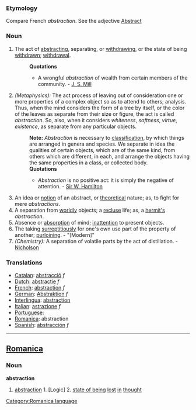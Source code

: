 ===Etymology===
Compare French ''abstraction''. See the adjective [[Abstract]]
===Noun===
#The act of [[abstracting]], separating, or [[withdrawing]], or the state of being [[withdrawn]]; [[withdrawal]].
#:'''Quotations'''
#:*A wrongful ''abstraction'' of wealth from certain members of the community. - [[J. S. Mill]]
#''(Metaphysics):'' The act process of leaving out of consideration one or more properties of a complex object so as to attend to others; analysis. Thus, when the mind considers the form of a tree by itself, or the color of the leaves as separate from their size or figure, the act is called ''abstraction''. So, also, when it considers ''whiteness'', ''softness'', ''virtue'', ''existence'', as separate from any particular objects.
#:'''Note:''' ''Abstraction'' is necessary to [[classification]], by which things are arranged in genera and species. We separate in idea the qualities of certain objects, which are of the same kind, from others which are different, in each, and arrange the objects having the same properties in a class, or collected body.
#:'''Quotations'''
#:*''Abstraction'' is no positive act: it is simply the negative of attention. - [[Sir W. Hamilton]]
#An idea or [[notion]] of an abstract, or [[theoretical]] nature; as, to fight for mere ''abstractions''.
#A separation from [[worldly]] objects; a [[recluse]] life; as, a [[hermit's]] ''abstraction''.
#Absence or [[absorption]] of mind; [[inattention]] to present objects.
#The taking [[surreptitiously]] for one's own use part of the property of another; [[purloining]]. - "[Modern]"
#''(Chemistry):'' A separation of volatile parts by the act of distillation. - [[Nicholson]]


===Translations===
*[[Catalan]]: [[abstracció]] ''f''
*[[Dutch]]: [[abstractie]] ''f''
*[[French]]: [[abstraction]] ''f''
*[[German]]: [[Abstraktion]] ''f''
*[[Interlingua]]: [[abstraction]]
*[[Italian]]: [[astrazione]] ''f''
*[[Portuguese]]: [[]]
*[[Romanica]]: abstraction
*[[Spanish]]: [[abstracción]] ''f''

----

==[[Romanica]]==
[[Category:Romanica language]]
===Noun===
<b>abstraction</b>
#[[abstraction]] 1. [Logic] 2. [[state of being]] [[lost]] [[in]] [[thought]]